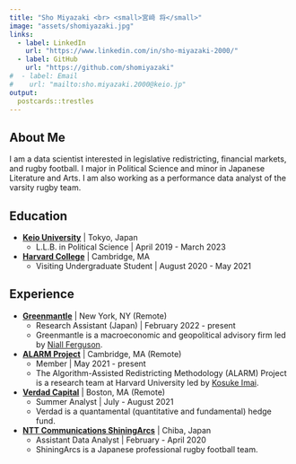 ```yaml
---
title: "Sho Miyazaki <br> <small>宮﨑 将</small>"
image: "assets/shomiyazaki.jpg"
links:
  - label: LinkedIn
    url: "https://www.linkedin.com/in/sho-miyazaki-2000/"
  - label: GitHub
    url: "https://github.com/shomiyazaki"
#  - label: Email
#    url: "mailto:sho.miyazaki.2000@keio.jp"
output:
  postcards::trestles
---
```


## About Me

I am a data scientist interested in legislative redistricting, financial markets, and rugby football. I major in Political Science and minor in Japanese Literature and Arts. I am also working as a performance data analyst of the varsity rugby team.

## Education

* **[Keio University](https://www.keio.ac.jp/en/)** | Tokyo, Japan
  + L.L.B. in Political Science | April 2019 - March 2023
  
* **[Harvard College](https://college.harvard.edu)** | Cambridge, MA
  + Visiting Undergraduate Student | August 2020 - May 2021

## Experience

* **[Greenmantle](https://www.gmantle.com)** | New York, NY (Remote)
  + Research Assistant (Japan) | February 2022 - present
  + Greenmantle is a macroeconomic and geopolitical advisory firm led by [Niall Ferguson](https://www.niallferguson.com). 

* **[ALARM Project](https://alarm-redist.github.io)** | Cambridge, MA (Remote)
  + Member | May 2021 - present
  + The Algorithm-Assisted Redistricting Methodology (ALARM) Project is a research team at Harvard University led by [Kosuke Imai](https://imai.fas.harvard.edu/index.html).

* **[Verdad Capital](https://verdadcap.com)** | Boston, MA (Remote)
  + Summer Analyst | July - August 2021
  + Verdad is a quantamental (quantitative and fundamental) hedge fund. 

* **[NTT Communications ShiningArcs](https://www.ntt.com/rugby/)** | Chiba, Japan
  + Assistant Data Analyst | February - April 2020 
  + ShiningArcs is a Japanese professional rugby football team.
